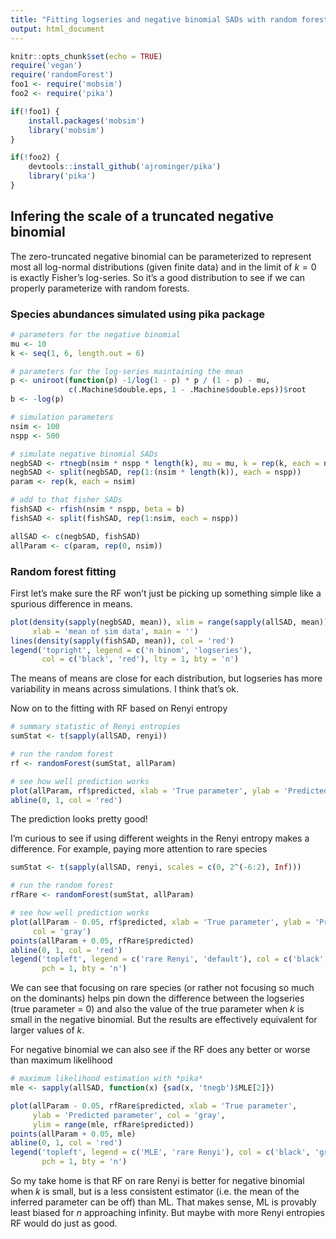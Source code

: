 ```yaml
---
title: "Fitting logseries and negative binomial SADs with random forests"
output: html_document
---
```


```r
knitr::opts_chunk$set(echo = TRUE)
require('vegan')
require('randomForest')
foo1 <- require('mobsim')
foo2 <- require('pika')

if(!foo1) {
    install.packages('mobsim')
    library('mobsim')
}

if(!foo2) {
    devtools::install_github('ajrominger/pika')
    library('pika')
}
```

## Infering the scale of a truncated negative binomial

The zero-truncated negative binomial can be parameterized to represent most all log-normal distributions (given finite data) and in the limit of $k = 0$ is exactly Fisher's log-series.  So it's a good distribution to see if we can properly parameterize with random forests.

### Species abundances simulated using pika package

```r
# parameters for the negative binomial
mu <- 10
k <- seq(1, 6, length.out = 6)

# parameters for the log-series maintaining the mean
p <- uniroot(function(p) -1/log(1 - p) * p / (1 - p) - mu, 
             c(.Machine$double.eps, 1 - .Machine$double.eps))$root
b <- -log(p)

# simulation parameters
nsim <- 100
nspp <- 500

# simulate negative binomial SADs
negbSAD <- rtnegb(nsim * nspp * length(k), mu = mu, k = rep(k, each = nsim * nspp))
negbSAD <- split(negbSAD, rep(1:(nsim * length(k)), each = nspp))
param <- rep(k, each = nsim)

# add to that fisher SADs
fishSAD <- rfish(nsim * nspp, beta = b)
fishSAD <- split(fishSAD, rep(1:nsim, each = nspp))

allSAD <- c(negbSAD, fishSAD)
allParam <- c(param, rep(0, nsim))
```


### Random forest fitting

First let's make sure the RF won't just be picking up something simple like a spurious difference in means.

```r
plot(density(sapply(negbSAD, mean)), xlim = range(sapply(allSAD, mean)), 
     xlab = 'mean of sim data', main = '')
lines(density(sapply(fishSAD, mean)), col = 'red')
legend('topright', legend = c('n binom', 'logseries'), 
       col = c('black', 'red'), lty = 1, bty = 'n')
```

The means of means are close for each distribution, but logseries has more variability in means across simulations.  I think that's ok.

Now on to the fitting with RF based on Renyi entropy

```r
# summary statistic of Renyi entropies
sumStat <- t(sapply(allSAD, renyi))

# run the random forest
rf <- randomForest(sumStat, allParam)

# see how well prediction works
plot(allParam, rf$predicted, xlab = 'True parameter', ylab = 'Predicted parameter')
abline(0, 1, col = 'red')
```

The prediction looks pretty good!

I'm curious to see if using different weights in the Renyi entropy makes a difference.  For example, paying more attention to rare species

```r
sumStat <- t(sapply(allSAD, renyi, scales = c(0, 2^(-6:2), Inf)))

# run the random forest
rfRare <- randomForest(sumStat, allParam)

# see how well prediction works
plot(allParam - 0.05, rf$predicted, xlab = 'True parameter', ylab = 'Predicted parameter', 
     col = 'gray')
points(allParam + 0.05, rfRare$predicted)
abline(0, 1, col = 'red')
legend('topleft', legend = c('rare Renyi', 'default'), col = c('black', 'gray'), 
       pch = 1, bty = 'n')
```

We can see that focusing on rare species (or rather not focusing so much on the dominants) helps pin down the difference between the logseries (true parameter = 0) and also the value of the true parameter when $k$ is small in the negative binomial.  But the results are effectively equivalent for larger values of $k$.

For negative binomial we can also see if the RF does any better or worse than maximum likelihood

```r
# maximum likelihood estimation with *pika*
mle <- sapply(allSAD, function(x) {sad(x, 'tnegb')$MLE[2]})

plot(allParam - 0.05, rfRare$predicted, xlab = 'True parameter', 
     ylab = 'Predicted parameter', col = 'gray', 
     ylim = range(mle, rfRare$predicted))
points(allParam + 0.05, mle)
abline(0, 1, col = 'red')
legend('topleft', legend = c('MLE', 'rare Renyi'), col = c('black', 'gray'), 
       pch = 1, bty = 'n')
```

So my take home is that RF on rare Renyi is better for negative binomial when $k$ is small, but is a less consistent estimator (i.e. the mean of the inferred parameter can be off) than ML.  That makes sense, ML is provably least biased for $n$ approaching infinity.  But maybe with more Renyi entropies RF would do just as good.
